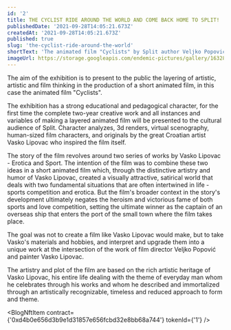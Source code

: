 ```yaml
---
id: '2'
title: THE CYCLIST RIDE AROUND THE WORLD AND COME BACK HOME TO SPLIT!
publishedDate: '2021-09-28T14:05:21.673Z'
createdAt: '2021-09-28T14:05:21.673Z'
published: true
slug: 'the-cyclist-ride-around-the-world'
shortText: 'The animated film "Cyclists" by Split author Veljko Popović has amazed the world in the last year, winning dozens of awards at some of the most important and prestigious animation festivals in the world (Annecy, Animafest “).'
imageUrl: https://storage.googleapis.com/endemic-pictures/gallery/1632837665941.jpg
---
```


The aim of the exhibition is to present to the public the layering of
artistic, artistic and film thinking in the production of a short animated
film, in this case the animated film "Cyclists".

The exhibition has a strong educational and pedagogical character, for the
first time the complete two-year creative work and all instances and variables
of making a layered animated film will be presented to the cultural audience
of Split. Character analyzes, 3d renders, virtual scenography, human-sized
film characters, and originals by the great Croatian artist Vasko Lipovac who
inspired the film itself.

The story of the film revolves around two series of works by Vasko Lipovac -
Erotica and Sport. The intention of the film was to combine these two ideas in
a short animated film which, through the distinctive artistry and humor of
Vasko Lipovac, created a visually attractive, satirical world that deals with
two fundamental situations that are often intertwined in life - sports
competition and erotica. But the film's broader context in the story's
development ultimately negates the heroism and victorious fame of both sports
and love competition, setting the ultimate winner as the captain of an
overseas ship that enters the port of the small town where the film takes
place.

The goal was not to create a film like Vasko Lipovac would make, but to take
Vasko's materials and hobbies, and interpret and upgrade them into a unique
work at the intersection of the work of film director Veljko Popović and
painter Vasko Lipovac.

The artistry and plot of the film are based on the rich artistic heritage of
Vasko Lipovac, his entire life dealing with the theme of everyday man whom he
celebrates through his works and whom he described and immortalized through an
artistically recognizable, timeless and reduced approach to form and theme.

<BlogNftItem
  contract={'0xd4b0e656d3b9e1d31857e656fcbd32e8bb68a744'}
  tokenId={'1'}
/>
